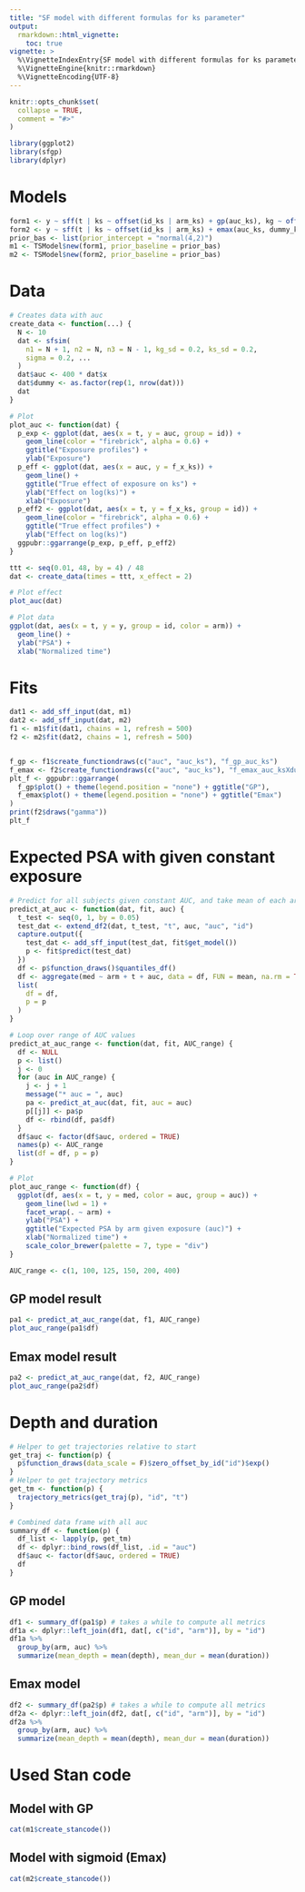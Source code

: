 ```yaml
---
title: "SF model with different formulas for ks parameter"
output: 
  rmarkdown::html_vignette:
    toc: true
vignette: >
  %\VignetteIndexEntry{SF model with different formulas for ks parameter}
  %\VignetteEngine{knitr::rmarkdown}
  %\VignetteEncoding{UTF-8}
---
```


```r
knitr::opts_chunk$set(
  collapse = TRUE,
  comment = "#>"
)
```

```r
library(ggplot2)
library(sfgp)
library(dplyr)
```


# Models

```r
form1 <- y ~ sff(t | ks ~ offset(id_ks | arm_ks) + gp(auc_ks), kg ~ offset(id_kg | arm_kg))
form2 <- y ~ sff(t | ks ~ offset(id_ks | arm_ks) + emax(auc_ks, dummy_ks), kg ~ offset(id_kg | arm_kg))
prior_bas <- list(prior_intercept = "normal(4,2)")
m1 <- TSModel$new(form1, prior_baseline = prior_bas)
m2 <- TSModel$new(form2, prior_baseline = prior_bas)
```

# Data
```r
# Creates data with auc
create_data <- function(...) {
  N <- 10
  dat <- sfsim(
    n1 = N + 1, n2 = N, n3 = N - 1, kg_sd = 0.2, ks_sd = 0.2,
    sigma = 0.2, ...
  )
  dat$auc <- 400 * dat$x
  dat$dummy <- as.factor(rep(1, nrow(dat)))
  dat
}

# Plot
plot_auc <- function(dat) {
  p_exp <- ggplot(dat, aes(x = t, y = auc, group = id)) +
    geom_line(color = "firebrick", alpha = 0.6) +
    ggtitle("Exposure profiles") +
    ylab("Exposure")
  p_eff <- ggplot(dat, aes(x = auc, y = f_x_ks)) +
    geom_line() +
    ggtitle("True effect of exposure on ks") +
    ylab("Effect on log(ks)") +
    xlab("Exposure")
  p_eff2 <- ggplot(dat, aes(x = t, y = f_x_ks, group = id)) +
    geom_line(color = "firebrick", alpha = 0.6) +
    ggtitle("True effect profiles") +
    ylab("Effect on log(ks)")
  ggpubr::ggarrange(p_exp, p_eff, p_eff2)
}

ttt <- seq(0.01, 48, by = 4) / 48
dat <- create_data(times = ttt, x_effect = 2)

# Plot effect
plot_auc(dat)

# Plot data
ggplot(dat, aes(x = t, y = y, group = id, color = arm)) +
  geom_line() +
  ylab("PSA") +
  xlab("Normalized time")
```
# Fits

```r
dat1 <- add_sff_input(dat, m1)
dat2 <- add_sff_input(dat, m2)
f1 <- m1$fit(dat1, chains = 1, refresh = 500)
f2 <- m2$fit(dat2, chains = 1, refresh = 500)


f_gp <- f1$create_functiondraws(c("auc", "auc_ks"), "f_gp_auc_ks")
f_emax <- f2$create_functiondraws(c("auc", "auc_ks"), "f_emax_auc_ksXdummy_ks")
plt_f <- ggpubr::ggarrange(
  f_gp$plot() + theme(legend.position = "none") + ggtitle("GP"),
  f_emax$plot() + theme(legend.position = "none") + ggtitle("Emax")
)
print(f2$draws("gamma"))
plt_f
```

# Expected PSA with given constant exposure

```r
# Predict for all subjects given constant AUC, and take mean of each arm
predict_at_auc <- function(dat, fit, auc) {
  t_test <- seq(0, 1, by = 0.05)
  test_dat <- extend_df2(dat, t_test, "t", auc, "auc", "id")
  capture.output({
    test_dat <- add_sff_input(test_dat, fit$get_model())
    p <- fit$predict(test_dat)
  })
  df <- p$function_draws()$quantiles_df()
  df <- aggregate(med ~ arm + t + auc, data = df, FUN = mean, na.rm = TRUE)
  list(
    df = df,
    p = p
  )
}

# Loop over range of AUC values
predict_at_auc_range <- function(dat, fit, AUC_range) {
  df <- NULL
  p <- list()
  j <- 0
  for (auc in AUC_range) {
    j <- j + 1
    message("* auc = ", auc)
    pa <- predict_at_auc(dat, fit, auc = auc)
    p[[j]] <- pa$p
    df <- rbind(df, pa$df)
  }
  df$auc <- factor(df$auc, ordered = TRUE)
  names(p) <- AUC_range
  list(df = df, p = p)
}

# Plot
plot_auc_range <- function(df) {
  ggplot(df, aes(x = t, y = med, color = auc, group = auc)) +
    geom_line(lwd = 1) +
    facet_wrap(. ~ arm) +
    ylab("PSA") +
    ggtitle("Expected PSA by arm given exposure (auc)") +
    xlab("Normalized time") +
    scale_color_brewer(palette = 7, type = "div")
}

AUC_range <- c(1, 100, 125, 150, 200, 400)
```

## GP model result

```r
pa1 <- predict_at_auc_range(dat, f1, AUC_range)
plot_auc_range(pa1$df)
```

## Emax model result

```r
pa2 <- predict_at_auc_range(dat, f2, AUC_range)
plot_auc_range(pa2$df)
```

# Depth and duration


```r
# Helper to get trajectories relative to start
get_traj <- function(p) {
  p$function_draws(data_scale = F)$zero_offset_by_id("id")$exp()
}
# Helper to get trajectory metrics
get_tm <- function(p) {
  trajectory_metrics(get_traj(p), "id", "t")
}

# Combined data frame with all auc
summary_df <- function(p) {
  df_list <- lapply(p, get_tm)
  df <- dplyr::bind_rows(df_list, .id = "auc")
  df$auc <- factor(df$auc, ordered = TRUE)
  df
}
```

## GP model

```r
df1 <- summary_df(pa1$p) # takes a while to compute all metrics
df1a <- dplyr::left_join(df1, dat[, c("id", "arm")], by = "id")
df1a %>%
  group_by(arm, auc) %>%
  summarize(mean_depth = mean(depth), mean_dur = mean(duration))
```

## Emax model

```r
df2 <- summary_df(pa2$p) # takes a while to compute all metrics
df2a <- dplyr::left_join(df2, dat[, c("id", "arm")], by = "id")
df2a %>%
  group_by(arm, auc) %>%
  summarize(mean_depth = mean(depth), mean_dur = mean(duration))
```

# Used Stan code

## Model with GP

```r
cat(m1$create_stancode())
```

## Model with sigmoid (Emax)

```r
cat(m2$create_stancode())
```
